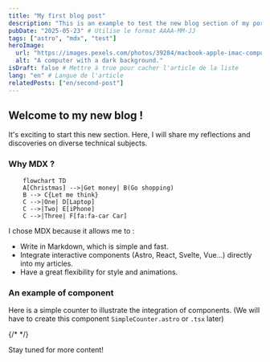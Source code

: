 ```yaml
---
title: "My first blog post"
description: "This is an example to test the new blog section of my portfolio."
pubDate: "2025-05-23" # Utilise le format AAAA-MM-JJ
tags: ["astro", "mdx", "test"]
heroImage:
  url: "https://images.pexels.com/photos/39284/macbook-apple-imac-computer-39284.jpeg?auto=compress&cs=tinysrgb&w=1260&h=750&dpr=1"
  alt: "A computer with a dark background."
isDraft: false # Mettre à true pour cacher l'article de la liste
lang: "en" # Langue de l'article
relatedPosts: ["en/second-post"]
---
```


## Welcome to my new blog !

It's exciting to start this new section. Here, I will share my reflections and discoveries on diverse technical subjects.

### Why MDX ?

```mermaid
    flowchart TD
    A[Christmas] -->|Get money| B(Go shopping)
    B --> C{Let me think}
    C -->|One| D[Laptop]
    C -->|Two| E[iPhone]
    C -->|Three| F[fa:fa-car Car]
```

I chose MDX because it allows me to :

- Write in Markdown, which is simple and fast.
- Integrate interactive components (Astro, React, Svelte, Vue...) directly into my articles.
- Have a great flexibility for style and animations.

### An example of component

Here is a simple counter to illustrate the integration of components.
(We will have to create this component `SimpleCounter.astro` or `.tsx` later)

{/* <SimpleCounter client:load /> */}

Stay tuned for more content!
